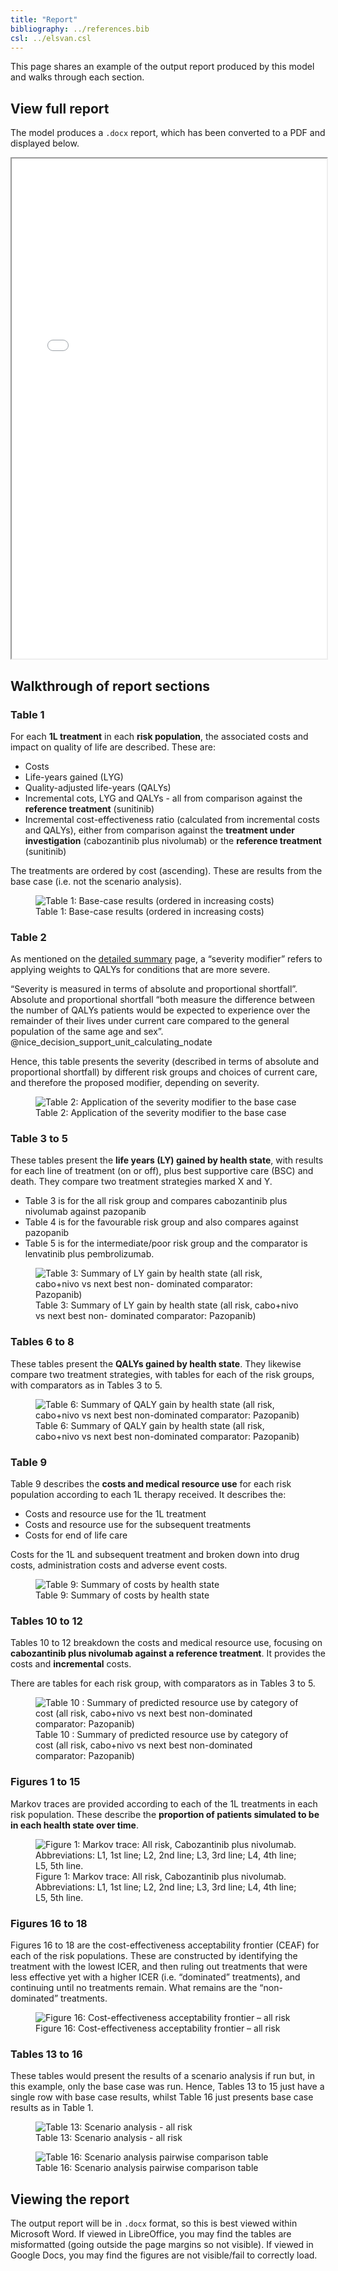 ```yaml
---
title: "Report"
bibliography: ../references.bib
csl: ../elsvan.csl
---
```


This page shares an example of the output report produced by this model and walks through each section.

## View full report

The model produces a `.docx` report, which has been converted to a PDF and displayed below.

<iframe width="100%" height="800" src="../pdf/example_report.pdf"></iframe>

## Walkthrough of report sections

### Table 1

For each **1L treatment** in each **risk population**, the associated costs and impact on quality of life are described. These are:

* Costs
* Life-years gained (LYG)
* Quality-adjusted life-years (QALYs)
* Incremental cots, LYG and QALYs - all from comparison against the **reference treatment** (sunitinib)
* Incremental cost-effectiveness ratio (calculated from incremental costs and QALYs), either from comparison against the **treatment under investigation** (cabozantinib plus nivolumab) or the **reference treatment** (sunitinib)

The treatments are ordered by cost (ascending). These are results from the base case (i.e. not the scenario analysis).

![Table 1: Base-case results (ordered in increasing costs)](../images/example_tab1.png){.lightbox}

### Table 2

As mentioned on the [detailed summary](model_overview.qmd) page, a "severity modifier" refers to applying weights to QALYs for conditions that are more severe.

"Severity is measured in terms of absolute and proportional shortfall". Absolute and proportional shortfall "both measure the difference between the number of QALYs patients would be expected to experience over the remainder of their lives under current care compared to the general population of the same age and sex". @nice_decision_support_unit_calculating_nodate

Hence, this table presents the severity (described in terms of absolute and proportional shortfall) by different risk groups and choices of current care, and therefore the proposed modifier, depending on severity.

![Table 2: Application of the severity modifier to the base case](../images/example_tab2.png){.lightbox}

### Table 3 to 5

These tables present the **life years (LY) gained by health state**, with results for each line of treatment (on or off), plus best supportive care (BSC) and death. They compare two treatment strategies marked X and Y.

* Table 3 is for the all risk group and compares cabozantinib plus nivolumab against pazopanib
* Table 4 is for the favourable risk group and also compares against pazopanib
* Table 5 is for the intermediate/poor risk group and the comparator is lenvatinib plus pembrolizumab.

![Table 3: Summary of LY gain by health state (all risk, cabo+nivo vs next best non- dominated comparator: Pazopanib)](../images/example_tab3.png){.lightbox}

### Tables 6 to 8

These tables present the **QALYs gained by health state**. They likewise compare two treatment strategies, with tables for each of the risk groups, with comparators as in Tables 3 to 5.

![Table 6: Summary of QALY gain by health state (all risk, cabo+nivo vs next best non-dominated comparator: Pazopanib)](../images/example_tab6.png){.lightbox}

### Table 9

Table 9 describes the **costs and medical resource use** for each risk population according to each 1L therapy received. It describes the:

* Costs and resource use for the 1L treatment
* Costs and resource use for the subsequent treatments
* Costs for end of life care

Costs for the 1L and subsequent treatment and broken down into drug costs, administration costs and adverse event costs.

![Table 9: Summary of costs by health state](../images/example_tab9.png){.lightbox}

### Tables 10 to 12

Tables 10 to 12 breakdown the costs and medical resource use, focusing on **cabozantinib plus nivolumab against a reference treatment**. It provides the costs and **incremental** costs.

There are tables for each risk group, with comparators as in Tables 3 to 5.

![Table 10 : Summary of predicted resource use by category of cost (all risk, cabo+nivo vs next best non-dominated comparator: Pazopanib)](../images/example_tab10.png){.lightbox}

### Figures 1 to 15

Markov traces are provided according to each of the 1L treatments in each risk population. These describe the **proportion of patients simulated to be in each health state over time**.

![Figure 1: Markov trace: All risk, Cabozantinib plus nivolumab. Abbreviations: L1, 1st line; L2, 2nd line; L3, 3rd line; L4, 4th line; L5, 5th line.](../images/example_fig1.png){.lightbox}

### Figures 16 to 18

Figures 16 to 18 are the cost-effectiveness acceptability frontier (CEAF) for each of the risk populations. These are constructed by identifying the treatment with the lowest ICER, and then ruling out treatments that were less effective yet with a higher ICER (i.e. "dominated" treatments), and continuing until no treatments remain. What remains are the "non-dominated" treatments.

![Figure 16: Cost-effectiveness acceptability frontier – all risk](../images/example_fig16.png){.lightbox}

### Tables 13 to 16

These tables would present the results of a scenario analysis if run but, in this example, only the base case was run. Hence, Tables 13 to 15 just have a single row with base case results, whilst Table 16 just presents base case results as in Table 1.

![Table 13: Scenario analysis - all risk](../images/example_tab13.png){.lightbox}

![Table 16: Scenario analysis pairwise comparison table](../images/example_tab16.png){.lightbox}

## Viewing the report

The output report will be in `.docx` format, so this is best viewed within Microsoft Word. If viewed in LibreOffice, you may find the tables are misformatted (going outside the page margins so not visible). If viewed in Google Docs, you may find the figures are not visible/fail to correctly load.
